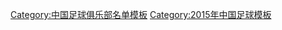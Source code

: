 {{Football squad with groups
 | name      = 2015年中乙分类名单梅州客家
 | bgcolor   = #ffcc00
 | bordercolor = #000000
 | textcolor   = #000000
 | title=[[梅州客家足球俱乐部|<span style="color:#000000">梅州客家</span>]] — [[2015年中国足球乙级联赛|<span style="color: #000000;">2015年</span>]][[中国足球乙级联赛|<span style="color: #000000;">中乙联赛全国总决赛冠军、南区冠军</span>]]
|group1=全年参赛球员
|list1=<div>
{{Football squad2 player|no=1|name=[[李伟军]]}}
{{Football squad2 player|no=2|name=[[林桔源]]}}
{{Football squad2 player|no=3|name=[[陈建龙]]}}
{{Football squad2 player|no=5|name=[[肖震]]}}
{{Football squad2 player|no=6|name=[[石鸿俊]]}}
{{Football squad2 player|no=7|name=[[杨贺 (1992年)|杨贺]]}}
{{Football squad2 player|no=8|name=[[杨晨 (1989年)|杨晨]]}}
{{Football squad2 player|no=9|name=[[季俊]]}}
{{Football squad2 player|no=11|name=[[彭绍雄]]}}
{{Football squad2 player|no=12|name=[[孙一凡]]}}
{{Football squad2 player|no=13|name=[[张治权]]}}
{{Football squad2 player|no=14|name=[[农焕宇]]}}
{{Football squad2 player|no=17|name=[[余剑锋]]}}
{{Football squad2 player|no=20|name=[[涂东旭]]}}
{{Football squad2 player|no=21|name=[[刘君华]]}}
{{Football squad2 player|no=22|name=[[侯宇]]}}
{{Football squad2 player|no=23|name=[[潘佳]]}}
{{Football squad2 player|no=26|name=[[李智塱|李智朗]]}}
{{Football squad2 player|no=27|name=[[姜中笑]]}}
{{Football squad2 player|no=28|name=[[高志林]]}}
{{Football squad2 player|no=29|name=[[叶树文]]}}
{{Football squad2 player|no=32|name=[[黎宇鹏]]}}
{{Football squad2 player|no=33|name=[[李思源]]}}
</div>
|group2=夏季转入球员
|list2=<div>
{{Football squad2 player|no=16|name=[[巴顿 (足球运动员)|巴顿]]}}
{{Football squad2 player|no=18|name=[[曹添堡]]}}
{{Football squad2 player|no=25|name=[[洪志岳]]}}
{{Football squad2 player|no=30|name=[[唐德超]]}}
</div>
|group3=夏季转出球员
|list3=<div>
</div>
|group4=主教练
|list4=[[谭恩德]]（至第 4 轮）；[[张军 (足球运动员)|张军]]（至第 7 轮）；[[何伟文]]（至第 7 轮）；[[戚务生]]
}}
<noinclude>
{{DEFAULTSORT:Meizhou Hakha F.C. Squad 2015}}
[[Category:中国足球俱乐部名单模板]]
[[Category:2015年中国足球模板]]
</noinclude>